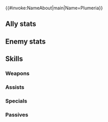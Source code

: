 {{#invoke:NameAbout|main|Name=Plumeria}}{{HeroPage Tabs}}
{{Hero Infobox
|Name=Plumeria
|Title=Lewd Dream
|WeaponType=Red Tome
|Origin=Fire Emblem Heroes
|Gender=Female
|MoveType=Flying
|actorJP=堀江由衣
|actorEN=Nicole Gose
|artist=四々九
|MythicEffect=Astra
|MythicEffect2=None
|BoostHP=5
|BoostSpd=4
|releaseDate=September 30, 2020
|additionDate=September 30, 2020
|cv1=0
|cv2=400500
|TagID=プルメリア
|InternalID=570
|EnemyInternalID=55
|Properties=mythic,refresher,tiara
|description=A jaded dökkálfr from Dökkálfheimr, the realm of nightmares. She delivers salacious dreams to mortals. Though she would wish to do away with all cloying mortal desires, she cannot.
}}
==Ally stats==
{{Stats Page|noheader=1|Hero=Plumeria: Lewd Dream
|Lv1HP=17|Lv1ATK=10|Lv1SPD=5|Lv1DEF=3|Lv1RES=4
|GRHP=55|GRATK=70|GRSPD=30|GRDEF=30|GRRES=75
}}
==Enemy stats==
{{Stats Page/Enemy|noheader=1
|Lv1HP=17|Lv1ATK=8|Lv1SPD=5|Lv1DEF=3|Lv1RES=4
|GRHP=50|GRATK=70|GRSPD=30|GRDEF=30|GRRES=70
}}
==Skills==
===Weapons===
{{Weapons Table
|weapon1=Flux
|weapon1Default=1
|weapon1Unlock=1
|weapon2=Ruin
|weapon2Default=2
|weapon2Unlock=2
|weapon3=Fenrir
|weapon3Default=4
|weapon3Unlock=4
|weapon4=Flower of Plenty
|weapon4Default=5
|weapon4Unlock=5
|hasEnemy=1
}}
===Assists===
{{Assists Table
|assist1=Dance
|assist1Default=4
|assist1Unlock=3
|hasEnemy1=1
|assist2=Sweet Dreams
|assist2Unlock=5
|hasEnemy2=1
|assist3=Sweet Dreams+
|assist3Unlock=5
}}
===Specials===
{{Specials Table}}
===Passives===
{{Passives Table
|passiveA1=Atk/Res Push 1
|passiveA2=Atk/Res Push 2
|passiveA3=Atk/Res Push 3
|passiveA4=Atk/Res Push 4
|passiveA1Unlock=2
|passiveA2Unlock=3
|passiveA3Unlock=4
|passiveA4Unlock=5
|passiveB1=Sabotage Spd 1
|passiveB2=Sabotage Spd 2
|passiveB3=Sabotage Spd 3
|passiveB1Unlock=1
|passiveB2Unlock=2
|passiveB3Unlock=4
|passiveC1=Atk/Res Rein 1
|passiveC2=Atk/Res Rein 2
|passiveC3=Atk/Res Rein 3
|passiveC4=Atk/Res Hold
|passiveC1Unlock=3
|passiveC2Unlock=4
|passiveC3Unlock=5
|passiveC4Unlock=5
}}
{{Heroes Navbox}}
{{Enemies Navbox}}